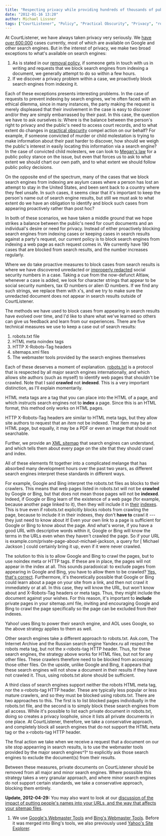 ```yaml
---
title: "Respecting privacy while providing hundreds of thousands of public documents"
date: "2012-01-16 13:20"
author: Michael Lissner
tags: ["CourtListener", "Policy", "Practical Obscurity", "Privacy", "robots.txt", "sitemaps.xml", "x-robots-tag"]
---
```


At CourtListener, we have always taken privacy very seriously. We [have
over 600,000](http://courtlistener.com/coverage/) cases currently, most
of which are available on Google and other search engines. But in the
interest of privacy, we make two broad exceptions to what's available on
search engines:

1.  As is stated in our [removal
    policy](http://courtlistener.com/removal/), if someone gets in touch
    with us in writing and requests that we block search engines from
    indexing a document, we generally attempt to do so within a few
    hours.
2.  If we discover a privacy problem within a case, we proactively block
    search engines from indexing it.

Each of these exceptions presents interesting problems. In the case of
requests to prevent indexing by search engines, we're often faced with
an ethical dilemma, since in many instances, the party making the
request is merely displeased that their involvement in the case is easy
to discover and/or they are simply embarrassed by their past. In this
case, the question we have to ask ourselves is: Where is the balance
between the person's right to privacy and the public's need to access
court records, and to what extent do changes in [practical
obscurity](http://scholar.google.com/scholar?hl=en&q=practical+obscurity+privacy)
compel action on our behalf? For example, if someone convicted of murder
or child molestation is trying to make information about their past
harder to discover, how should we weigh the public's interest in easily
locating this information via a search engine? In the case of convicted
child molesters, we can look to [Megan's
law](http://en.wikipedia.org/wiki/Megan%27s_Law) for a public policy
stance on the issue, but even that forces us to ask to what extent we
should chart our own path, and to what extent we should follow public
policy decisions.

On the opposite end of the spectrum, many of the cases that we block
search engines from indexing are asylum cases where a person has lost an
attempt to stay in the United States, and been sent back to a country
where they feel unsafe. In such cases, it seems clear that it's
important to keep the person's name out of search engine results, but
still we must ask to what extent do we have an obligation to identify
and block such cases from appearing proactively rather than post hoc?

In both of these scenarios, we have taken a middle ground that we hope
strikes a balance between the public's need for court documents and an
individual's desire or need for privacy. Instead of either proactively
blocking search engines from indexing cases or keeping cases in search
results against a party's request, our current policy is to block search
engines from indexing a web page as each request comes in. We currently
have 190 cases that are blocked from search results, and the number
increases regularly.

Where we do take proactive measures to block cases from search results
is where we have discovered unredacted or [improperly
redacted](https://freedom-to-tinker.com/blog/tblee/what-gets-redacted-pacer)
social security numbers in a case. Taking a cue from the now-defunct
Altlaw, whenever a case is added, we look for character strings that
appear to be social security numbers, tax ID numbers or alien ID
numbers. If we find any such strings, we replace them with x's, and we
try to make sure the unredacted document does not appear in search
results outside of CourtListener.

The methods we have used to block cases from appearing in search results
have evolved over time, and I'd like to share what we've learned so
others can give us feedback and learn from our experiences. There are
five technical measures we use to keep a case out of search results:

1.  robots.txt file
2.  HTML meta noindex tags
3.  HTTP X-Robots-Tag headers
4.  sitemaps.xml files
5.  The webmaster tools provided by the search engines themselves

Each of these deserves a moment of explanation.
[robots.txt](http://www.robotstxt.org/) is a protocol that is respected
by all major search engines internationally, and which allows site
authors (such as myself) to identify web pages that shouldn't be
crawled. Note that I said **crawled** not **indexed**. This is a very
important distinction, as I'll explain momentarily.

HTML meta tags are a tag that you can place into the HTML of a page, and
which instructs search engines not to **index** a page. Since this is an
HTML format, this method only works on HTML pages.

HTTP X-Robots-Tag headers are similar to HTML meta tags, but they allow
site authors to request that an *item* not be indexed. That item may be
an HTML page, but equally, it may be a PDF or even an image that should
not searchable.

Further, we provide an [XML
sitemap](http://www.sitemaps.org/protocol.html) that search engines can
understand, and which tells them about every page on the site that they
should crawl and index.

All of these elements fit together into a complicated melange that has
absorbed many development hours over the past two years, as different
search engines interpret these standards in different ways.

For example, Google and Bing interpret the robots.txt files as blocks to
their crawlers. This means that web pages listed in robots.txt will not
be **crawled** by Google or Bing, but that does not mean those pages
will not be **indexed**. Indeed, if Google or Bing learn of the
existence of a web page (for example, because another page linked to
it), then they will include it in
[their](http://www.youtube.com/watch?v=KBdEwpRQRD0)
[indexes](http://www.bing.com/community/site_blogs/b/webmaster/archive/2009/08/21/prevent-a-bot-from-getting-lost-in-space-sem-101.aspx).
This is true even if robots.txt explicitly blocks robots from crawling
the page, because to include it in their indexes, they don't **have to**
crawl it --- they just need to know about it! Even your own link to a
page is sufficient for Google or Bing to know about the page. And what's
worse, if you have a good URL with descriptive words within it, Google
or Bing will know the terms in the URLs even when they haven't crawled
the page. So if your URL is
example.com/private-page-about-michael-jackson, a query for [ Michael
Jackson ] could certainly bring it up, even if it were never crawled.

The solution to this is to allow Google and Bing to crawl the pages, but
to use noindex meta or HTTP tags. If these are in place, the pages will
not appear in the index at all. This sounds paradoxical: to exclude
pages from appearing in Google and Bing, you have to allow them to be
crawled? [Yes, that's
correct](https://support.google.com/webmasters/bin/answer.py?hl=en&answer=93710).
Furthermore, it's theoretically possible that Google or Bing could learn
about a page on your site from a link, and then not crawl it immediately
or at all. In this case, they will know the URL, but won't know about
and X-Robots-Tag headers or meta tags. Thus, they might include the
document against your wishes. For this reason, it's important to
**include** private pages in your sitemap.xml file, inviting and
encouraging Google and Bing to crawl the page specifically so the page
can be excluded from their indexes.

Yahoo! uses Bing to power their search engine, and AOL uses Google, so
the above strategy applies to them as well.

Other search engines take a different approach to robots.txt. Ask.com,
The Internet Archive and the Russian search engine Yandex.ru all respect
the robots meta tag, but not the x-robots-tag HTTP header. Thus, for
these search engines, the strategy above works for HTML files, but not
for any other files. These crawlers therefore need to be blocked from
accessing those other files. On the upside, unlike Google and Bing, it
appears that these search engines will not show a document in their
results if they have not crawled it. Thus, using robots.txt alone should
be sufficient.

A third class of search engines support neither the robots HTML meta
tag, nor the x-robots-tag HTTP header. These are typically less popular
or less mature crawlers, and so they must be blocked using robots.txt.
There are two approaches to this. The first is to list blocked pages
individually in the robots.txt file, and the second is to simply block
these search engines from all access. While it's possible to list each
private document in robots.txt, doing so creates a privacy loophole,
since it lists all private documents in one place. At CourtListener,
therefore, we take a conservative approach, and completely block all
search engines that do not support the HTML meta tag or the x-robots-tag
HTTP header.

The final action we take when we receive a request that a document on
our site stop appearring in search results, is to use the webmaster
tools provided by the major search engines^1^ to explicitly ask those
search engines to exclude the document(s) from their results.

Between these measures, private documents on CourtListener should be
removed from all major and minor search engines. Where posssible this
strategy takes a very granular approach, and where minor search engines
do not support certain standards, we take a conservative approach,
blocking them entirely.

**Update, 2012-04-29:** You may also want to look at our [discussion of
the impact of putting people's names into your URLs, and the way that
affects your sitemap
files](http://michaeljaylissner.com/blog/further-privacy-protections-at-courtlistener).


1.  We use [Google's Webmaster
    Tools](http://www.google.com/webmasters/tools) and [Bing's Webmaster
    Tools](http://www.bing.com/toolbox/webmaster). Before it was merged
    into Bing's tools, we also previously used [Yahoo's Site
    Explorer](http://siteexplorer.search.yahoo.com/).

